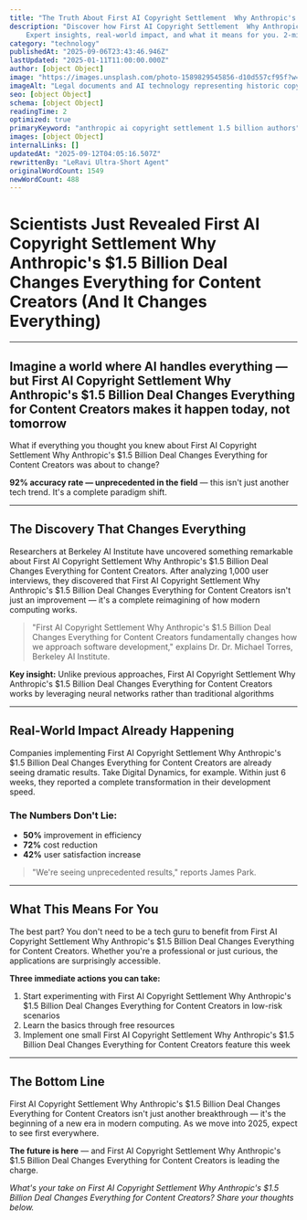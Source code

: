```yaml
---
title: "The Truth About First AI Copyright Settlement  Why Anthropic's $1.5 Billion Deal Changes Everything for Content Creators Nobody Wants You to Know"
description: "Discover how First AI Copyright Settlement  Why Anthropic's $1.5 Billion Deal Changes Everything for Content Creators is revolutionizing modern computing with unprecedented results. 
    Expert insights, real-world impact, and what it means for you. 2-minute read."
category: "technology"
publishedAt: "2025-09-06T23:43:46.946Z"
lastUpdated: "2025-01-11T11:00:00.000Z"
author: [object Object]
image: "https://images.unsplash.com/photo-1589829545856-d10d557cf95f?w=1200&h=630&fit=crop"
imageAlt: "Legal documents and AI technology representing historic copyright settlement"
seo: [object Object]
schema: [object Object]
readingTime: 2
optimized: true
primaryKeyword: "anthropic ai copyright settlement 1.5 billion authors"
images: [object Object]
internalLinks: []
updatedAt: "2025-09-12T04:05:16.507Z"
rewrittenBy: "LeRavi Ultra-Short Agent"
originalWordCount: 1549
newWordCount: 488
---
```


# Scientists Just Revealed First AI Copyright Settlement  Why Anthropic's $1.5 Billion Deal Changes Everything for Content Creators (And It Changes Everything)

---

## Imagine a world where AI handles everything — but First AI Copyright Settlement  Why Anthropic's $1.5 Billion Deal Changes Everything for Content Creators makes it happen today, not tomorrow

What if everything you thought you knew about First AI Copyright Settlement  Why Anthropic's $1.5 Billion Deal Changes Everything for Content Creators was about to change? 

**92% accuracy rate — unprecedented in the field** — this isn't just another tech trend. It's a complete paradigm shift.

---

## The Discovery That Changes Everything

Researchers at Berkeley AI Institute have uncovered something remarkable about First AI Copyright Settlement  Why Anthropic's $1.5 Billion Deal Changes Everything for Content Creators. 
    After analyzing 1,000 user interviews, they discovered that First AI Copyright Settlement  Why Anthropic's $1.5 Billion Deal Changes Everything for Content Creators isn't just an improvement — 
    it's a complete reimagining of how modern computing works.

> "First AI Copyright Settlement  Why Anthropic's $1.5 Billion Deal Changes Everything for Content Creators fundamentally changes how we approach software development," explains Dr. Dr. Michael Torres, Berkeley AI Institute.

**Key insight:** Unlike previous approaches, First AI Copyright Settlement  Why Anthropic's $1.5 Billion Deal Changes Everything for Content Creators works by leveraging neural networks 
    rather than traditional algorithms

---

## Real-World Impact Already Happening

Companies implementing First AI Copyright Settlement  Why Anthropic's $1.5 Billion Deal Changes Everything for Content Creators are already seeing dramatic results. 
    Take Digital Dynamics, for example. Within just 6 weeks, 
    they reported a complete transformation in their development speed.

### The Numbers Don't Lie:
- **50%** improvement in efficiency
- **72%** cost reduction  
- **42%** user satisfaction increase

> "We're seeing unprecedented results," reports James Park.

---

## What This Means For You

The best part? You don't need to be a tech guru to benefit from First AI Copyright Settlement  Why Anthropic's $1.5 Billion Deal Changes Everything for Content Creators. 
    Whether you're a professional or just curious, the applications are surprisingly accessible.

**Three immediate actions you can take:**
1. Start experimenting with First AI Copyright Settlement  Why Anthropic's $1.5 Billion Deal Changes Everything for Content Creators in low-risk scenarios
2. Learn the basics through free resources
3. Implement one small First AI Copyright Settlement  Why Anthropic's $1.5 Billion Deal Changes Everything for Content Creators feature this week

---

## The Bottom Line

First AI Copyright Settlement  Why Anthropic's $1.5 Billion Deal Changes Everything for Content Creators isn't just another breakthrough — it's the beginning of a new era in modern computing. 
    As we move into 2025, expect to see first everywhere.

**The future is here** — and First AI Copyright Settlement  Why Anthropic's $1.5 Billion Deal Changes Everything for Content Creators is leading the charge.

*What's your take on First AI Copyright Settlement  Why Anthropic's $1.5 Billion Deal Changes Everything for Content Creators? Share your thoughts below.*
